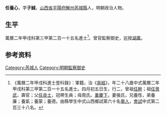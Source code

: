 {{明清人物信息框
| 姓名 = 任養心
| 原名 =
| 圖片名稱= 
| 圖片大小 =
| 圖片說明 = 
| 最高職務 =
| 國家 = 大明 
| 爵位 =
| 籍貫 = [[山西省|山西省]][[平陽府|平陽府]][[解州|解州]][[芮城縣|芮城縣]]
| 族裔 = 
| 旗籍 = 
| 字號 = 
| 諡號 =
| 出生日期 = 四月初五日
| 出生地點 =
| 逝世日期 = 
| 逝世地點 =
| 墓葬 =
| 配偶 = 張氏
| 親屬 = 曾祖[[任幹|任幹]]，祖[[任景武|任景武]]，父[[任良士|任良士]]，母周氏
| 出身 =
* 萬曆二年甲戌科進士
| 經歷 =
| 著作 =  
}}
'''任養心'''{{BD|1547年||？年||}}，字'''子誠'''，[[山西省|山西省]][[平陽府|平陽府]][[解州|解州]][[芮城縣|芮城縣]]人，明朝政治人物。

== 生平 ==
萬曆二年甲戌科第三甲第二百一十五名進士<ref>《萬曆二年甲戌科進士登科錄》：軍籍，治《[[易經|易經]]》，年二十八歲中式萬曆二年甲戌科第三甲第二百一十五名進士。四月初五日生，行二，曾祖[[任幹|任幹]]；祖[[任景武|任景武]]，壽官；父[[任良士|任良士]]，冠帶生員；母周氏。[[重慶下|重慶下]]，妻張氏，兄養性，弟養廉；養氣；養蒙；養德。由縣學生中式山西鄉試第六十名[[舉人|舉人]]，[[會試|會試]]中式第二百三十八名。</ref>。曾官監察御史，巡按[[湖廣|湖廣]]。

== 参考资料 ==
{{reflist}}
{{明朝人物小作品}}
{{萬曆二年甲戌科殿试金榜}}

{{Authority control}}
{{DEFAULTSORT:}}
[[Category:芮城人|Category:芮城人]]
[[Category:明朝監察御史|Category:明朝監察御史]]